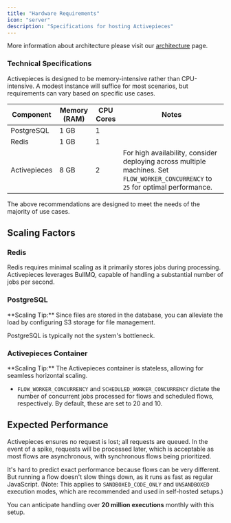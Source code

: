 ```yaml
---
title: "Hardware Requirements"
icon: "server"
description: "Specifications for hosting Activepieces"
---
```


More information about architecture please visit our [architecture](/docs/install/architecture/overview) page.

### Technical Specifications

Activepieces is designed to be memory-intensive rather than CPU-intensive. A modest instance will suffice for most scenarios, but requirements can vary based on specific use cases.

| Component           | Memory (RAM) | CPU Cores | Notes                                                                 |
|---------------------|--------------|-----------|-----------------------------------------------------------------------|
| PostgreSQL          | 1 GB         | 1         |                                                                       |
| Redis               | 1 GB         | 1         |                                                                       |
| Activepieces        | 8 GB         | 2         | For high availability, consider deploying across multiple machines. Set `FLOW_WORKER_CONCURRENCY` to `25` for optimal performance. |

<Tip>
The above recommendations are designed to meet the needs of the majority of use cases.
</Tip>

## Scaling Factors

### Redis

Redis requires minimal scaling as it primarily stores jobs during processing. Activepieces leverages BullMQ, capable of handling a substantial number of jobs per second.

### PostgreSQL

<Tip>
**Scaling Tip:** Since files are stored in the database, you can alleviate the load by configuring S3 storage for file management.
</Tip>

PostgreSQL is typically not the system's bottleneck.

### Activepieces Container

<Tip>
**Scaling Tip:** The Activepieces container is stateless, allowing for seamless horizontal scaling.
</Tip>

- `FLOW_WORKER_CONCURRENCY` and `SCHEDULED_WORKER_CONCURRENCY` dictate the number of concurrent jobs processed for flows and scheduled flows, respectively. By default, these are set to 20 and 10.

## Expected Performance

Activepieces ensures no request is lost; all requests are queued. In the event of a spike, requests will be processed later, which is acceptable as most flows are asynchronous, with synchronous flows being prioritized.

It's hard to predict exact performance because flows can be very different. But running a flow doesn't slow things down, as it runs as fast as regular JavaScript.
(Note: This applies to `SANDBOXED_CODE_ONLY` and `UNSANDBOXED` execution modes, which are recommended and used in self-hosted setups.)

You can anticipate handling over **20 million executions** monthly with this setup.
